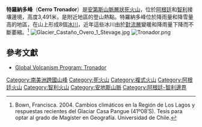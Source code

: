 {{Infobox mountain
| Name = 特羅納多峰
| Photo = Cerro tronador desde lago mascardi 01b.jpg
| Elevation = 3,491米
| Location = {{flag|Argentina}}[[內格羅河省_(阿根廷)|內格羅河省]]、{{flag|Chile}}[[湖大區|湖大區]]
| Range = [[安第斯山脈|安第斯山脈]]
| Coordinates = {{coord|41|09|25|S|71|53|05|W|type:mountain}}
| Type = [[層狀火山|層狀火山]]
| Last eruption = 不詳
| First ascent = 1934年
| pushpin_map = Argentina
| pushpin_map_caption = 特羅納多峰的位置
| latd=41 |latm=09 |lats=25 |latNS=S
| longd=71 |longm=53 |longs=05 |longEW=W
}}

'''特羅納多峰'''（'''Cerro Tronador'''）是[[安第斯山脈|安第斯山脈]][[層狀火山|層狀]][[死火山|死火山]]，位於[[阿根廷|阿根廷]]和[[智利|智利]]接壤邊境，高度3,491米，是附近地區的登山熱點。特羅納多峰位於降雨量和降雪量高的地區，在山上形成8個[[冰川|冰川]]，近年這些冰川由於[[對流層|對流層]]變暖和降雨量下降而不斷萎縮。<ref name=bown>Bown, Francisca. 2004. Cambios climáticos en la Región de Los Lagos y respuestas recientes del Glaciar Casa Pangue (41º08’S). Tesis para optar al grado de Magíster en Geografía. Universidad de Chile.</ref>   
[[Image:Glacier_Castaño_Overo_1_Stevage.jpg|thumb]]
[[Image:Tronador.png|thumb]]

==參考文獻==
{{reflist}}
* [http://www.volcano.si.edu/world/volcano.cfm?vnum=1508-011 Global Volcanism Program: Tronador] {{Wayback|url=http://www.volcano.si.edu/world/volcano.cfm?vnum=1508-011 |date=20201114003209 }}

{{DEFAULTSORT:Tronador}}
[[Category:南美洲跨國山峰|Category:南美洲跨國山峰]]
[[Category:死火山|Category:死火山]]
[[Category:複式火山|Category:複式火山]]
[[Category:阿根廷火山|Category:阿根廷火山]]
[[Category:智利火山|Category:智利火山]]
[[Category:安地斯山脈|Category:安地斯山脈]]
[[Category:阿根廷-智利邊界|Category:阿根廷-智利邊界]]

{{Argentina-stub}}
{{Chile-stub}}